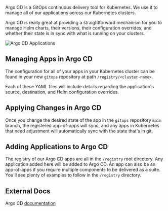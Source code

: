 

Argo CD is a GitOps continuous delivery tool for Kubernetes. We use it to manage all of our applications across our Kubernetes clusters.

Argo CD is really great at providing a straightforward mechanism for you to manage Helm charts, their versions, their configuration overrides, and whether their state is in sync with what is running on your clusters.

![Argo CD Applications](../img/kubefirst/argocd/argocd-apps.png)

## Managing Apps in Argo CD

The configuration for all of your apps in your Kubernetes cluster can be found in your new `gitops` repository at path `/registry/<cluster-name>`.

<Tabs>
    <TabItem value="github" label="GitHub registry applications">
        <GitHubArgoCD />
    </TabItem>
    <TabItem value="gitlab" label="GitLab registry applications">
        <GitLabArgoCD />
    </TabItem>
</Tabs>

Each of these YAML files will include details regarding the application's source, destination, and Helm configuration overrides.

## Applying Changes in Argo CD

Once you change the desired state of the app in the `gitops` repository `main` branch, the registered app-of-apps will sync, and any apps in Kubernetes that need adjustment will automatically sync with the state that's in git.

## Adding Applications to Argo CD

The registry of our Argo CD apps are all in the `/registry` root directory. Any application added here will be added to Argo CD. An app can also be an app-of-apps if you require multiple components to be delivered as a suite. You'll see plenty of examples to follow in the `/registry` directory.

## External Docs

Argo CD [documentation](https://argo-cd.readthedocs.io/en/stable/)
